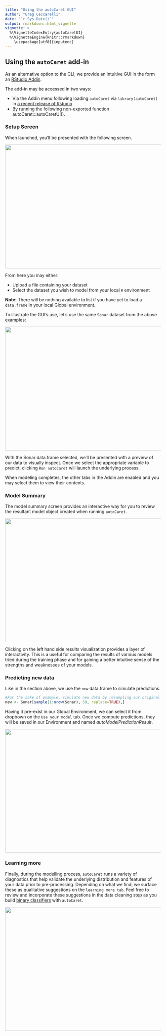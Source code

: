 ```yaml
---
title: "Using the autoCaret GUI"
author: "Greg Ceccarelli"
date: "`r Sys.Date()`"
output: rmarkdown::html_vignette
vignette: >
  %\VignetteIndexEntry{autoCaretUI}
  %\VignetteEngine{knitr::rmarkdown}
    \usepackage[utf8]{inputenc}
---
```



## Using the `autoCaret` add-in

As an alternative option to the CLI, we provide an intuitive GUI in the form an [RStudio Addin](https://rstudio.github.io/rstudioaddins/).

The add-in may be accessed in two ways:

- Via the Addin menu following loading `autoCaret` via `library(autoCaret)` in [a recent release of Rstudio]( https://www.rstudio.com/products/rstudio/download/)
- By running the following non-exported function autoCaret:::autoCaretUI().

### Setup Screen

When launched, you'll be presented with the following screen. 

<img src="ui/initial_screen.png" id="overview-image" width=550 height=400 align="middle"/>

From here you may either:

- Upload a file containing your dataset
- Select the dataset you wish to model from your local `R` environment

**Note:** There will be nothing available to list if you have yet to load a `data.frame` in your local Global environment. 

To illustrate the GUI's use, let's use the same `Sonar` dataset from the above examples:

<img src="ui/sonar_selected.png" id="overview-image" width=550 height=400 align="middle"/>

With the Sonar data.frame selected, we'll be presented with a preview of our data to visually inspect. Once we select the appropriate variable to predict, clicking `Run autoCaret` will launch the underlying process.

When modeling completes, the other tabs in the Addin are enabled and you may select them to view their contents. 

### Model Summary

The model summary screen provides an interactive way for you to review the resultant model object created when running `autoCaret`.

<img src="ui/model_summary.png" id="overview-image" width=550 height=400 align="middle"/>

Clicking on the left hand side results visualization provides a layer of interactivity. This is a useful for  comparing the results of various models tried during the training phase and for gaining a better intuitive sense of the strengths and weaknesses of your models. 

### Predicting new data

Like in the section above, we use the `new` data.frame to simulate predictions. 

```r
#For the sake of example, simulate new data by resampling our original data frame
new <- Sonar[sample(1:nrow(Sonar), 50, replace=TRUE),]
```

Having it pre-exist in our Global Environment, we can select it from dropbown on the `Use your model` tab. Once we compute predictions, they will be saved in our Environment and named _autoModelPredictionResult_. 

<img src="ui/predict_new.png" id="overview-image" width=550 height=400 align="middle"/>

### Learning more

Finally, during the modelling process, `autoCaret` runs a variety of diagnostics that help validate the underlying distribution and features of your data prior to pre-processing. Depending on what we find, we surface these as qualitative suggestions on the `learning more tab`. Feel free to review and incorporate these suggestions in the data cleaning step as you build <a href="https://en.wikipedia.org/wiki/Binary_classification" target="_top">binary classifiers</a> with `autoCaret`. 

<img src="ui/learn_more.png" id="overview-image" width=550 height=400 align="middle"/>
